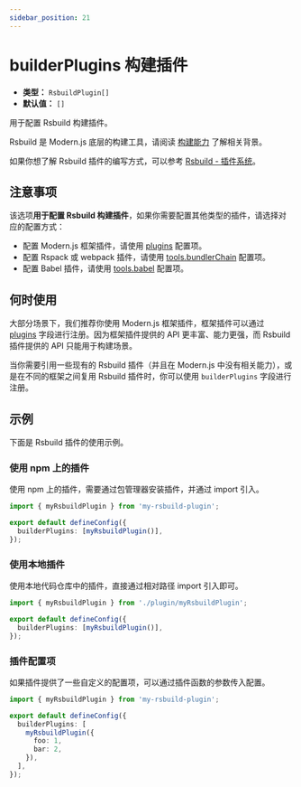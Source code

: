 ```yaml
---
sidebar_position: 21
---
```


# builderPlugins 构建插件

- **类型：** `RsbuildPlugin[]`
- **默认值：** `[]`

用于配置 Rsbuild 构建插件。

Rsbuild 是 Modern.js 底层的构建工具，请阅读 [构建能力](/guides/concept/builder) 了解相关背景。

如果你想了解 Rsbuild 插件的编写方式，可以参考 [Rsbuild - 插件系统](https://rsbuild.dev/zh/plugins/dev/index)。

## 注意事项

该选项**用于配置 Rsbuild 构建插件**，如果你需要配置其他类型的插件，请选择对应的配置方式：

- 配置 Modern.js 框架插件，请使用 [plugins](/configure/app/plugins) 配置项。
- 配置 Rspack 或 webpack 插件，请使用 [tools.bundlerChain](/configure/app/tools/bundler-chain) 配置项。
- 配置 Babel 插件，请使用 [tools.babel](/configure/app/tools/babel) 配置项。

## 何时使用

大部分场景下，我们推荐你使用 Modern.js 框架插件，框架插件可以通过 [plugins](/configure/app/plugins) 字段进行注册。因为框架插件提供的 API 更丰富、能力更强，而 Rsbuild 插件提供的 API 只能用于构建场景。

当你需要引用一些现有的 Rsbuild 插件（并且在 Modern.js 中没有相关能力），或是在不同的框架之间复用 Rsbuild 插件时，你可以使用 `builderPlugins` 字段进行注册。

## 示例

下面是 Rsbuild 插件的使用示例。

### 使用 npm 上的插件

使用 npm 上的插件，需要通过包管理器安装插件，并通过 import 引入。

```ts title="modern.config.ts"
import { myRsbuildPlugin } from 'my-rsbuild-plugin';

export default defineConfig({
  builderPlugins: [myRsbuildPlugin()],
});
```

### 使用本地插件

使用本地代码仓库中的插件，直接通过相对路径 import 引入即可。

```ts title="modern.config.ts"
import { myRsbuildPlugin } from './plugin/myRsbuildPlugin';

export default defineConfig({
  builderPlugins: [myRsbuildPlugin()],
});
```

### 插件配置项

如果插件提供了一些自定义的配置项，可以通过插件函数的参数传入配置。

```ts title="modern.config.ts"
import { myRsbuildPlugin } from 'my-rsbuild-plugin';

export default defineConfig({
  builderPlugins: [
    myRsbuildPlugin({
      foo: 1,
      bar: 2,
    }),
  ],
});
```
